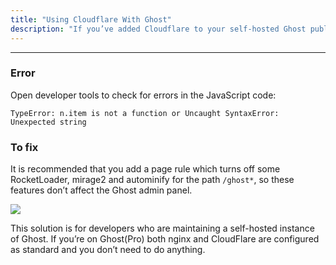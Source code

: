 ```yaml
---
title: "Using Cloudflare With Ghost"
description: "If you’ve added Cloudflare to your self-hosted Ghost publication and find that Ghost Admin doesn’t load after updates you may run into some errors in the JavaScript console:"
---
```


***

### Error

Open developer tools to check for errors in the JavaScript code:

`TypeError: n.item is not a function or Uncaught SyntaxError: Unexpected string`

### To fix

It is recommended that you add a page rule which turns off some RocketLoader, mirage2 and autominify for the path `/ghost*`, so these features don’t affect the Ghost admin panel.

<Frame>
  <img src="/images/c4549abf-cloudflare-ghost_hu3292e1ab34393a3f83860fc03720b502_39786_791x0_resize_q100_h2_box_3.webp" />
</Frame>

This solution is for developers who are maintaining a self-hosted instance of Ghost. If you’re on Ghost(Pro) both nginx and CloudFlare are configured as standard and you don’t need to do anything.